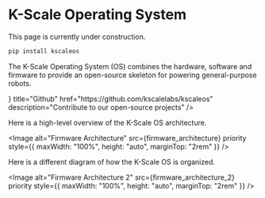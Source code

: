 
# K-Scale Operating System

<Callout type="warning" emoji="⚠️">
This page is currently under construction.
</Callout>

```bash
pip install kscaleos
```

The K-Scale Operating System (OS) combines the hardware, software and firmware to provide an open-source skeleton for powering general-purpose robots.

<Cards>
  <Cards.Card
    icon={<FaGithub />}
    title="Github"
    href="https://github.com/kscalelabs/kscaleos"
    description="Contribute to our open-source projects"
  />
</Cards>

Here is a high-level overview of the K-Scale OS architecture.

<Image
  alt="Firmware Architecture"
  src={firmware_architecture}
  priority
  style={{ maxWidth: "100%", height: "auto", marginTop: "2rem" }}
/>

Here is a different diagram of how the K-Scale OS is organized.

<Image
  alt="Firmware Architecture 2"
  src={firmware_architecture_2}
  priority
  style={{ maxWidth: "100%", height: "auto", marginTop: "2rem" }}
/>
